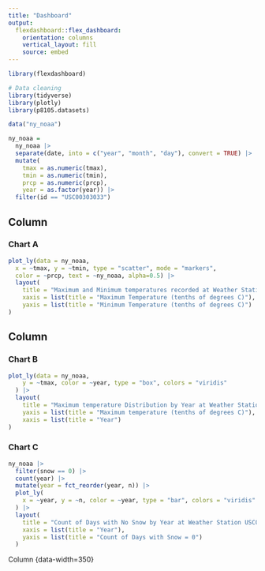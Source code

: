 ```yaml
---
title: "Dashboard"
output: 
  flexdashboard::flex_dashboard:
    orientation: columns
    vertical_layout: fill
    source: embed
---
```


```r
library(flexdashboard)
```

```r
# Data cleaning
library(tidyverse)
library(plotly)
library(p8105.datasets)

data("ny_noaa")

ny_noaa = 
  ny_noaa |> 
  separate(date, into = c("year", "month", "day"), convert = TRUE) |> 
  mutate(
    tmax = as.numeric(tmax),
    tmin = as.numeric(tmin),
    prcp = as.numeric(prcp), 
    year = as.factor(year)) |>
  filter(id == "USC00303033")
```

Column {data-width=650}
-----------------------------------------------------------------------

### Chart A

```r
plot_ly(data = ny_noaa,
  x = ~tmax, y = ~tmin, type = "scatter", mode = "markers",
  color = ~prcp, text = ~ny_noaa, alpha=0.5) |>
  layout(
    title = "Maximum and Minimum temperatures recorded at Weather Station USC00303033",
    xaxis = list(title = "Maximum Temperature (tenths of degrees C)"),
    yaxis = list(title = "Minimum Temperature (tenths of degrees C)")
)
```

Column {data-width=350}
-----------------------------------------------------------------------

### Chart B

```r
plot_ly(data = ny_noaa,
    y = ~tmax, color = ~year, type = "box", colors = "viridis"
  ) |>
  layout(
    title = "Maximum temperature Distribution by Year at Weather Station USC00303033",
    yaxis = list(title = "Maximum temperature (tenths of degrees C)"),
    xaxis = list(title = "Year")
)
```


### Chart C

```r
ny_noaa |> 
  filter(snow == 0) |>
  count(year) |> 
  mutate(year = fct_reorder(year, n)) |> 
  plot_ly(
    x = ~year, y = ~n, color = ~year, type = "bar", colors = "viridis"
  ) |>
  layout(
    title = "Count of Days with No Snow by Year at Weather Station USC00303033",
    xaxis = list(title = "Year"),
    yaxis = list(title = "Count of Days with Snow = 0")
  )
```

Column {data-width=350}